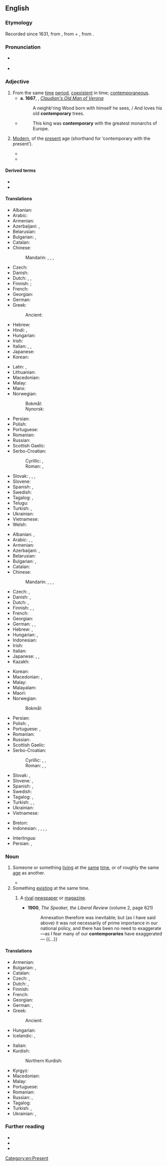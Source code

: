 ==English==

===Etymology===
Recorded since 1631, from {{bor|en|ML.|contemporārius}}<!--, says Online Etymology Dictionary-->, from {{der|en|la|con-||with, together}} + {{m|la|temporārius||of time}}, from {{m|la|tempus||time}}.

===Pronunciation===
* {{a|US}} {{audio-pron|en|En-contemporary.oga|ipa=/kənˈtɛm.pəˌɹɛɹ.i/}}
* {{a|UK}} {{IPA|en|/kənˈtɛm.p(ə).ɹəɹ.i/|qual2=nonstandard|/kənˈtɛm.p(ə).ɹi/}}

===Adjective===
{{en-adj}}

# From the same [[time]] [[period]], [[coexistent]] in time; [[contemporaneous]].
#* '''a. 1667''', {{w|Abraham Cowley}}, ''[https://en.wikisource.org/wiki/Essays_(Cowley)/The_Dangers_of_an_Honest_Man_in_much_Company#Section23 Claudian's Old Man of Verona]''
#*: A neighb'ring Wood born with himself he sees, / And loves his old '''contemporary''' trees.
#* {{RQ:Strype EM}}
#*: This king was '''contemporary''' with the greatest monarchs of Europe.
#: {{syn|en|contemporaneous|Thesaurus:contemporary}}
#: {{ant|en|anachronistic}}
# {{senseid|en|modern}} [[modern|Modern]], of the [[present]] age (shorthand for ‘contemporary with the present’).
#* {{quote-journal|en|date=2012-01|author=Robert L. Dorit| title=Rereading Darwin| volume=100| issue=1| page=23| magazine={{w|American Scientist}}|| url=http://www.americanscientist.org/issues/pub/rereading-darwin| passage=We live our lives in three dimensions for our threescore and ten allotted years. Yet every branch of '''contemporary''' science, from statistics to cosmology, alludes to processes that operate on scales outside of human experience: the millisecond and the nanometer, the eon and the light-year.}}
#* {{quote-journal|en|date=May 24, 2012|author=Nathan Rabin| title=Film: Reviews: Men In Black 3| work=The Onion AV Club| url=http://www.avclub.com/articles/men-in-black-3,75576/| passage=''Men In Black 3'' finagles its way out of this predicament by literally resetting the clock with a time-travel premise that makes Will Smith both a '''contemporary''' intergalactic cop in the late 1960s and a stranger to Josh Brolin, who plays the younger version of Smith’s stone-faced future partner, Tommy Lee Jones.}}
#: {{syn|en|current|Thesaurus:present}}
#: {{ant|en|archaic|coming}}

====Derived terms====
* {{l|en|contemporarily}}
* {{l|en|penecontemporary}}

====Translations====
{{trans-top|from the same time period}}
* Albanian: {{t+|sq|bashkëkohor}}
* Arabic: {{t|ar|مُعَاصِر}}
* Armenian: {{t+|hy|ժամանակակից}}
* Azerbaijani: {{t+|az|müasir}}, {{t+|az|çağdaş}}
* Belarusian: {{t|be|суча́сны}}
* Bulgarian: {{t+|bg|едновременен}}, {{t+|bg|съвреме́нен}}
* Catalan: {{t+|ca|contemporani}}
* Chinese:
*: Mandarin: {{t+|cmn|同時|alt=同時的}}, {{t+|cmn|同时|tr=tóngshí de|alt=同时的}}, {{t+|cmn|當時|alt=當時的}}, {{t+|cmn|当时|tr=dāngshí|alt=当时的}}
* Czech: {{t+|cs|současný}}
* Danish: {{t|da|samtidig}}
* Dutch: {{t+|nl|gelijktijdig}}, {{t+|nl|eigentijds}}, {{t+|nl|contemporain}}
* Finnish: {{t+|fi|samanikäinen}} {{qualifier|from the same period}}; {{t+|fi|samanaikainen}} {{qualifier|coexistent in time}}
* French: {{t+|fr|contemporain}}
* Georgian: {{t|ka|თანამედროვე}}
* German: {{t+|de|zeitgenössisch}}
* Greek:
*: Ancient: {{t|grc|σύγχρονος|m}}
* Hebrew: {{t|he|בן דור|tr=ben dor}}
* Hindi: {{t+|hi|समकालीन}}, {{t+|hi|समसामयिक}}
* Hungarian: {{t+|hu|kortárs}}
* Irish: {{t|ga|comhaosta}}
* Italian: {{t+|it|contemporaneo}}, {{t+|it|coetaneo|m}}, {{t+|it|coevo}}
* Japanese: {{t+|ja|現代的|tr=げんだいてきな, gendaiteki na|alt=現代的な}}
* Korean: {{t+|ko|현대적(現代的)}}
{{trans-mid}}
* Latin: {{t|la|aequālis}}, {{t|la|coaevālis}}
* Lithuanian: {{t|lt|šiuolaikinis}}
* Macedonian: {{t|mk|современ}}
* Malay: {{t+|ms|sezaman}}
* Manx: {{t|gv|co-emshiragh}}
* Norwegian:
*: Bokmål: {{t+|nb|samtidig}}
*: Nynorsk: {{t|nn|samtidig}}
* Persian: {{t+|fa|معاصر|tr=mo'âser}}
* Polish: {{t+|pl|ówczesny}}
* Portuguese: {{t+|pt|contemporâneo}}
* Romanian: {{t+|ro|contemporan}}
* Russian: {{t+|ru|совреме́нный}}
* Scottish Gaelic: {{t|gd|co-aimsireil}}
* Serbo-Croatian:
*: Cyrillic: {{t|sh|са̀времен}}, {{t|sh|су̀времен}} {{qualifier|Croatia}}
*: Roman: {{t+|sh|sàvremen}}, {{t+|sh|sùvremen}} {{qualifier|Croatia}}
* Slovak: {{t|sk|dobový|m}}, {{t|sk|súdobý|m}}, {{t+|sk|súčasný}}, {{t|sk|vtedajší|m}}
* Slovene: {{t+|sl|sodoben}}
* Spanish: {{t|es|contemporario}}, {{t+|es|contemporáneo}}
* Swedish: {{t+|sv|samtida}}
* Tagalog: {{t|tl|kapanahon}}, {{t|tl|alinsabay}}
* Telugu: {{t|te|సమకాలీన}}
* Turkish: {{t+|tr|çağdaş}}, {{t+|tr|çağcıl}}
* Ukrainian: {{t|uk|суча́сний}}
* Vietnamese: {{t+|vi|hiện đại}}
* Welsh: {{t+|cy|cyfoes}}
{{trans-bottom}}

{{trans-top|modern}}
* Albanian: {{t+check|sq|bashkëkohor}}, {{t+check|sq|modern}}
* Arabic: {{t|ar|عَصْرِيّّ}}, {{t+|ar|حَدِيث}}, {{t|ar|مُعَاصِر}}
* Armenian: {{t+|hy|ժամանակակից}}
* Azerbaijani: {{t+|az|müasir}}, {{t+|az|çağdaş}}
* Belarusian: {{t|be|суча́сны}}
* Bulgarian: {{t+|bg|моде́рен}}, {{t+|bg|съвреме́нен}}
* Catalan: {{t+|ca|contemporani}}
* Chinese:
*: Mandarin: {{t+|cmn|現代|alt=現代的}}, {{t+|cmn|现代|tr=xiàndài de|alt=现代的}}, {{t+|cmn|摩登|tr=módēng}}, {{t+|cmn|近代|tr=jìndài de|alt=近代的}}
* Czech: {{t+|cs|současný}}, {{t+|cs|moderní}}
* Danish: {{t+|da|moderne}}, {{t|da|nutids-}}
* Dutch: {{t+|nl|hedendaags}}, {{t+|nl|eigentijds}}
* Finnish: {{t+|fi|nykyaikainen}}, {{t+|fi|nyky-}}, {{t+|fi|moderni}}
* French: {{t+|fr|contemporain}}
* Georgian: {{t|ka|თანამედროვე}}
* German: {{t+|de|zeitgenössisch}}, {{t+|de|modern}}, {{t+|de|zeitnah}} {{qualifier|dated}}
* Hebrew: {{t|he|עכשווי|m|tr=akhshaví|alt=עֲכְשָׁוִי}}, {{t|he|בֶּן זְמַנֵּנוּ|m|tr=ben zmanénu}}
* Hungarian: {{t+|hu|kortárs}}, {{t+|hu|jelenkori}}
* Indonesian: {{t+|id|kontemporer}}
* Irish: {{t|ga|nua-aimseartha}}
* Italian: {{t+|it|contemporaneo}}
* Japanese: {{t+|ja|現代的|tr=げんだいてきな, gendaiteki na|alt=現代的な}}, {{t+|ja|近代的|tr=きんだいてきな, kindaiteki na|alt=近代的な}}, {{t|ja|モダン|tr=modan na|alt=モダンな}}
* Kazakh: {{t|kk|заманауи}}
{{trans-mid}}
* Korean: {{t+|ko|현대적(現代的)}}
* Macedonian: {{t|mk|модерен}}, {{t|mk|современ}}
* Malay: {{t|ms|kontemporari}}
* Malayalam: {{t+|ml|സമകാലിക}}
* Maori: {{t|mi|onāianei}}
* Norwegian:
*: Bokmål: {{t|nb|samtid|alt=samtids-}}
* Persian: {{t+|fa|نوین|tr=novin}}
* Polish: {{t+|pl|współczesny}}, {{t+|pl|nowoczesny}}
* Portuguese: {{t+|pt|contemporâneo}}, {{t+|pt|moderno}}
* Romanian: {{t+|ro|contemporan}}
* Russian: {{t+|ru|совреме́нный}}
* Scottish Gaelic: {{t|gd|co-aimsireil}}
* Serbo-Croatian:
*: Cyrillic: {{t|sh|мо̏де̄ран}}, {{t|sh|са̀времен}}, {{t|sh|су̀времен}} {{qualifier|Croatia}}
*: Roman: {{t+|sh|mȍdēran}}, {{t+|sh|sàvremen}}, {{t+|sh|sùvremen}} {{qualifier|Croatia}}
* Slovak: {{t+|sk|súčasný}}, {{t+|sk|moderný}}
* Slovene: {{t|sl|moderen}}, {{t+|sl|sodoben}}
* Spanish: {{t+|es|contemporáneo}}, {{t|es|contemporario}}
* Swedish: {{t+|sv|nutida}}
* Tagalog: {{t|tl|kasalukuyan}}, {{t|tl|kapanahon}}
* Turkish: {{t+|tr|zamandaş}}, {{t+|tr|modern}}, {{t+|tr|çağcıl}}
* Ukrainian: {{t|uk|суча́сний}}
* Vietnamese: {{t+|vi|hiện đại}}
{{trans-bottom}}

{{checktrans-top}}
* Breton: {{t+check|br|a-vremañ}}
* Indonesian: {{t+check|id|kontemporer}}, {{t+check|id|masa kini}}, {{t+check|id|modern}}, {{t-check|id|satu jaman dengan}}, {{t-check|id|sejaman dengan}}
{{trans-mid}}
* Interlingua: {{t-check|ia|contemporari}}
* Persian: {{t+check|fa|معاصر|tr=mo'âser}}, {{t-check|fa|همروزگار|tr=hamruzegâr}}
{{trans-bottom}}

===Noun===
{{en-noun}}

# Someone or something [[living]] at the [[same]] [[time]], or of roughly the same [[age]] as another.
#: {{ux|en|Cervantes was a '''contemporary''' of Shakespeare.}}
#: {{ux|en|The early mammals inherited the earth by surviving their saurian '''contemporaries'''.}}
#* {{quote-journal
|en
|date=January 1, 2018
|author=Donald McRae
|title=The Guardian footballer of the year 2017: Juan Mata
|work=the Guardian
|url=https://www.theguardian.com/football/2018/jan/01/guardian-footballer-of-the-year-2017-juan-mata
|page=
|passage=Life is predicated by the decisions and choices we make – and, earlier this year, the personal fused with the professional again as Mata reached the landmark moment when he knew he had to try to harness football’s power for the benefit of people less fortunate than him and his '''contemporaries'''.}}
# Something [[existing]] at the same time.
## {{lb|en|dated}} A [[rival]] [[newspaper]] or [[magazine]]. <!--Chambers 1908-->
##* '''1900''', ''The Speaker, the Liberal Review'' (volume 2, page 621)
##*: Annexation therefore was inevitable; but (as I have said above) it was not necessarily of prime importance in our national policy, and there has been no need to exaggerate—as I fear many of our '''contemporaries''' have exaggerated— {{...}}

====Translations====
{{trans-top|someone living at the same time}}
* Armenian: {{t+|hy|ժամանակակից}}
* Bulgarian: {{t|bg|съвреме́нник|m}}, {{t|bg|съвреме́нница|f}}
* Catalan: {{t+|ca|contemporani}}
* Czech: {{t+|cs|současník|m}}, {{t|cs|současnice|f}}
* Dutch: {{t+|nl|tijdgenoot|m}}, {{t|nl|tijdgenote|f}}
* Finnish: {{t+|fi|aikalainen}}
* French: {{t+|fr|contemporain|m}}
* Georgian: {{t|ka|თანამედროვე}}
* German: {{t+|de|Zeitgenosse|m}}, {{t|de|Zeitgenossin|f}}
* Greek: {{t+|el|σύγχρονο|m}}
*: Ancient: {{t|grc|σύγχρονος|m}}
* Hungarian: {{t+|hu|kortárs}}
* Icelandic: {{t+|is|jafnaldri|m}}, {{t|is|samtíðarmaður|m}}
{{trans-mid}}
* Italian: {{t+|it|contemporaneo|m}}
* Kurdish:
*: Northern Kurdish: {{t+|kmr|hevçax|n}}
* Kyrgyz: {{t+|ky|замандаш}}
* Macedonian: {{t|mk|современик|m}}
* Malay: {{t+|ms|sezaman}}
* Portuguese: {{t+|pt|contemporâneo|m}}
* Romanian: {{t+|ro|contemporan|m}}
* Russian: {{t+|ru|совреме́нник|m}}, {{t+|ru|совреме́нница|f}}
* Tagalog: {{t|tl|kapanahon}}
* Turkish: {{t+|tr|çağdaş}}, {{t+|tr|çağcıl}}
* Ukrainian: {{t|uk|сучасник|m}}, {{t|uk|сучасниця|f}}
{{trans-bottom}}

===Further reading===
* {{R:Webster 1913}}
* {{R:Century 1911}}
* {{R:OneLook}}

[[Category:en:Present]]